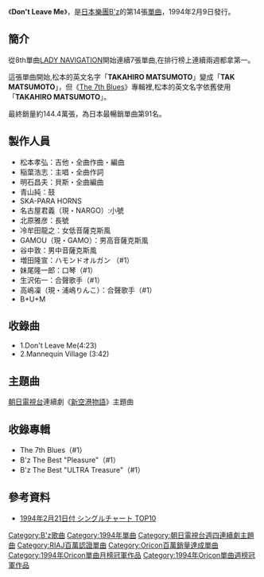 {{Infobox Single |
| Name           = Don't Leave Me
| Artist         = [[B'z|B'z]]
| Album          = [[The_7th_Blues_(專輯)|The 7th Blues]]
| Cover          = B'z_14th_single.jpg 
| Released       = 1994年2月6日
| Format         = 8cm [[單曲|單曲CD]]
| Recorded       = 
| Genre          = [[藍調搖滾|藍調搖滾]]<br/>[[J-POP|J-POP]]
| Length         = 8分04秒
| Label          = [[VERMILLION_RECORDS|BMG ROOMS]]
| Writer         = [[稻葉浩志|稻葉浩志]]（全作詞）<br/>[[松本孝弘|松本孝弘]]（全作曲）
| Producer       = [[松本孝弘|松本孝弘]]
| Certification  = Million（[[日本唱片協會|日本唱片協會]]）
| Chart position = * 週間最高排行第1位（[[Oricon公信榜|Oricon]]）
* 1994年2月度月間第1位（[[Oricon公信榜|Oricon]]）
* 1994年度年間第4位（[[Oricon公信榜|Oricon]]）
*日本最暢銷單曲第91位
| Last single    = [[裸足的女神|裸足的女神]] <br /> （1993年）
| This single    = '''Don't Leave Me''' <br /> （1994年）
| Next single    = [[MOTEL|MOTEL]]<br />（1994年）
}}
《'''Don't Leave Me '''》，是[[日本|日本]][[樂團|樂團]][[B'z|B'z]]的第14張[[單曲|單曲]]，1994年2月9日發行。

==簡介==
從8th單曲[[LADY_NAVIGATION|LADY NAVIGATION]]開始連續7張單曲,在排行榜上連續兩週都拿第一。

這張單曲開始,松本的英文名字「'''TAKAHIRO MATSUMOTO'''」變成「'''TAK MATSUMOTO'''」，但《[[The_7th_Blues|The 7th Blues]]》專輯裡,松本的英文名字依舊使用「'''TAKAHIRO MATSUMOTO'''」。

最終銷量約144.4萬張，為日本最暢銷單曲第91名。

==製作人員==
* 松本孝弘：吉他・全曲作曲・編曲
* 稲葉浩志：主唱・全曲作詞
* 明石昌夫：貝斯・全曲編曲
* 青山純：鼓
* SKA-PARA HORNS
*名古屋君義（現・NARGO）:小號
*北原雅彦：長號
*冷牟田龍之：女低音薩克斯風
*GAMOU（現・GAMO）：男高音薩克斯風
*谷中敦：男中音薩克斯風
* 増田隆宣：ハモンドオルガン （#1）
* 妹尾隆一郎：口琴（#1）
* 生沢佑一：合聲歌手（#1）
* 高嶋凜（現・浦嶋りんこ）：合聲歌手（#1）
* B+U+M

==收錄曲==
*1.Don't Leave Me(4:23)
*2.Mannequin Village (3:42)

==主題曲==
[[朝日電視台|朝日電視台]]連續劇《[[新空港物語|新空港物語]]》主題曲

==收錄專輯==
* The 7th Blues（#1）
* B'z The Best "Pleasure"（#1）
* B'z The Best "ULTRA Treasure"（#1）

==參考資料==
*[https://web.archive.org/web/20101221085701/http://musictvprogram.com/corner-ranking-1994-2-21.html     1994年2月21日付 シングルチャート TOP10]

{{B'z}}
{{Oricon單曲月榜冠軍 (1990年代前期)|1994年2月}}

[[Category:B'z歌曲|Category:B'z歌曲]]
[[Category:1994年單曲|Category:1994年單曲]]
[[Category:朝日電視台週四連續劇主題曲|Category:朝日電視台週四連續劇主題曲]]
[[Category:RIAJ百萬認證單曲|Category:RIAJ百萬認證單曲]]
[[Category:Oricon百萬銷量達成單曲|Category:Oricon百萬銷量達成單曲]]
[[Category:1994年Oricon單曲月榜冠軍作品|Category:1994年Oricon單曲月榜冠軍作品]]
[[Category:1994年Oricon單曲週榜冠軍作品|Category:1994年Oricon單曲週榜冠軍作品]]